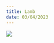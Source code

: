 ```yaml
---
title: Lamb
date: 03/04/2023
---
```


![](https://m.media-amazon.com/images/M/MV5BNzYzZTI2YmQtYmZlOS00NDI0LTg5MTktODJkNzc2Yzg0ZmMxXkEyXkFqcGdeQXVyNTQwOTY1MTg@._V1_.jpg)